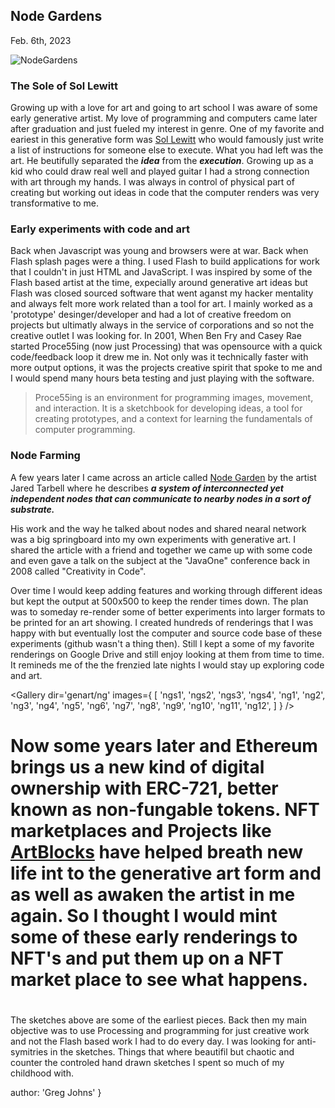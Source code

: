 
## Node Gardens
<time>Feb. 6th, 2023</time>


![NodeGardens](../../genart/ng/nodegardens.jpg)

### The Sole of Sol Lewitt
Growing up with a love for art and going to art school I was aware of some early generative artist. My love of programming and computers came later after graduation and just fueled my interest in genre. One of my favorite and eariest in this generative form was [Sol Lewitt](https://en.wikipedia.org/wiki/Sol_LeWitt) who would famously just write a list of instructions for someone else to execute. What you had left was the art. He beutifully separated the ***idea*** from the ***execution***. Growing up as a kid who could draw real well and played guitar I had a strong connection with art through my hands. I was always in control of physical part of creating but working out ideas in code that the computer renders was very transformative to me.

### Early experiments with code and art

Back when Javascript was young and browsers were at war. Back when Flash splash pages were a thing. I used Flash to build applications for work that I couldn't in just HTML and JavaScript. I was inspired by some of the Flash based artist at the time, expecially around generative art ideas but Flash was closed sourced software that went aganst my hacker mentality and always felt more work related than a tool for art. I mainly worked as a 'prototype' desinger/developer and had a lot of creative freedom on projects but ultimatly always in the service of corporations and so not the creative outlet I was looking for. In 2001, When Ben Fry and Casey Rae started Proce55ing (now just Processing) that was opensource with a quick code/feedback loop it drew me in. Not only was it technically faster with more output options, it was the projects creative spirit that spoke to me and I would spend many hours beta testing and just playing with the software.

 >  Proce55ing is an environment for programming images, movement, and interaction. It is a sketchbook for developing ideas, a tool for creating prototypes, and a context for learning the fundamentals of computer programming.

### Node Farming

A few years later I came across an article called [Node Garden](http://www.complexification.net/gallery/machines/nodeGarden/) by the artist Jared Tarbell where he describes ***a system of interconnected yet independent nodes that can communicate to nearby nodes in a sort of substrate.***

His work and the way he talked about nodes and shared nearal network was a big springboard into my own experiments with generative art. I shared the article with a friend and together we came up with some code and even gave a talk on the subject at the "JavaOne" conference back in 2008 called "Creativity in Code".

Over time I would keep adding features and working through different ideas but kept the output at 500x500 to keep the render times down. The plan was to someday re-render some of better experiments into larger formats to be printed for an art showing. I created hundreds of renderings that I was happy with but eventually lost the computer and source code base of these experiments (github wasn't a thing then). Still I kept a some of my favorite renderings on Google Drive and still enjoy looking at them from time to time. It remineds me of the the frenzied late nights I would stay up exploring code and art.

<Gallery dir='genart/ng' images={
  [
    'ngs1',
    'ngs2',
    'ngs3',
    'ngs4',
    'ng1',
    'ng2',
    'ng3',
    'ng4',
    'ng5',
    'ng6',
    'ng7',
    'ng8',
    'ng9',
    'ng10',
    'ng11',
    'ng12',
  ]
} />

# Now some years later and Ethereum brings us a new kind of digital ownership with ERC-721, better known as non-fungable tokens. NFT marketplaces and Projects like [ArtBlocks](https://www.artblocks.io/) have helped breath new life int to the generative art form and as well as awaken the artist in me again. So I thought I would mint some of these early renderings to NFT's and put them up on a NFT market place to see what happens.
#
The sketches above are some of the earliest pieces. Back then my main objective was to use Processing and programming for just creative work and not the Flash based work I had to do every day. I was looking for anti-symitries in the sketches. Things that where beautifil but chaotic and counter the controled hand drawn sketches I spent so much of my childhood with.

  author: 'Greg Johns'
}

